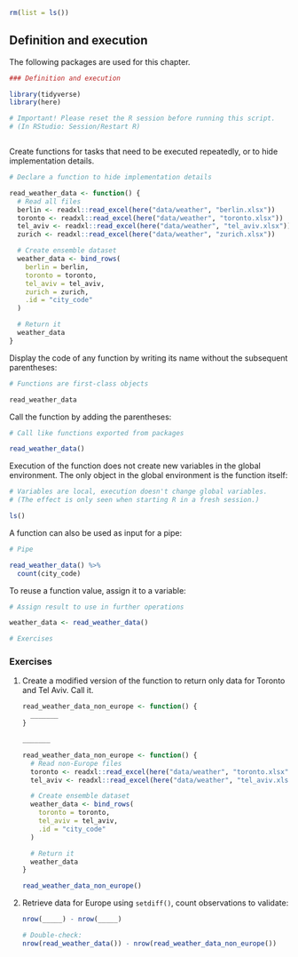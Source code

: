 ```r
rm(list = ls())
```


## Definition and execution

The following packages are used for this chapter.

```r
### Definition and execution

```
```r
library(tidyverse)
library(here)
```


```r
# Important! Please reset the R session before running this script.
# (In RStudio: Session/Restart R)
```
```r

```

Create functions for tasks that need to be executed repeatedly, or to hide implementation details.

```r
# Declare a function to hide implementation details
```
```r
read_weather_data <- function() {
  # Read all files
  berlin <- readxl::read_excel(here("data/weather", "berlin.xlsx"))
  toronto <- readxl::read_excel(here("data/weather", "toronto.xlsx"))
  tel_aviv <- readxl::read_excel(here("data/weather", "tel_aviv.xlsx"))
  zurich <- readxl::read_excel(here("data/weather", "zurich.xlsx"))

  # Create ensemble dataset
  weather_data <- bind_rows(
    berlin = berlin,
    toronto = toronto,
    tel_aviv = tel_aviv,
    zurich = zurich,
    .id = "city_code"
  )

  # Return it
  weather_data
}
```

Display the code of any function by writing its name without the subsequent parentheses:

```r
# Functions are first-class objects
```
```r
read_weather_data
```

Call the function by adding the parentheses:

```r
# Call like functions exported from packages
```
```r
read_weather_data()
```


Execution of the function does not create new variables in the global environment.
The only object in the global environment is the function itself:

```r
# Variables are local, execution doesn't change global variables.
# (The effect is only seen when starting R in a fresh session.)
```
```r
ls()
```

A function can also be used as input for a pipe:

```r
# Pipe
```
```r
read_weather_data() %>% 
  count(city_code)
```

To reuse a function value, assign it to a variable:

```r
# Assign result to use in further operations
```
```r
weather_data <- read_weather_data()
```


```r
# Exercises
```

### Exercises

1. Create a modified version of the function to return only data for Toronto and Tel Aviv. Call it.

    ```r
    read_weather_data_non_europe <- function() {
      _______
    }
    
    _______
    ```
    
    ```r
    read_weather_data_non_europe <- function() {
      # Read non-Europe files
      toronto <- readxl::read_excel(here("data/weather", "toronto.xlsx"))
      tel_aviv <- readxl::read_excel(here("data/weather", "tel_aviv.xlsx"))
    
      # Create ensemble dataset
      weather_data <- bind_rows(
        toronto = toronto,
        tel_aviv = tel_aviv,
        .id = "city_code"
      )
    
      # Return it
      weather_data
    }
    
    read_weather_data_non_europe()
    ```
    

1. Retrieve data for Europe using `setdiff()`, count observations to validate:

    ```r
    nrow(_____) - nrow(_____)
    ```
    
    ```r
    # Double-check:
    nrow(read_weather_data()) - nrow(read_weather_data_non_europe())
    ```
